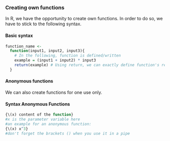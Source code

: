 ### Creating own functions
In R, we have the opportunity to create own functions. In order to do so, we
have to stick to the following syntax.

#### Basic syntax
```r
function_name <-
  function(input1, input2, input3){
    # In the following, function is defined/written
    example = (input1 + input2) * input3
    return(example) # Using return, we can exactly define function's return
  }
```

#### Anonymous functions
We can also create functions for one use only.

#### Syntax Anonymous Functions
```r
{\(x) content of the function}
#x is the parameter variable here
#an example for an anonymous function:
{\(x) x^3}
#don't forget the brackets () when you use it in a pipe
```